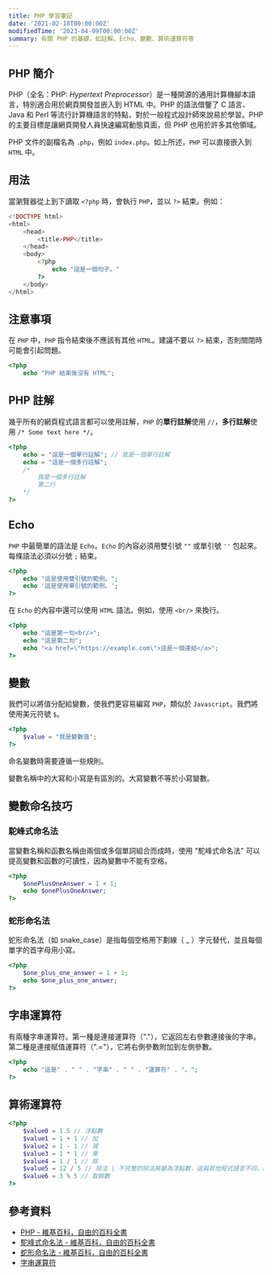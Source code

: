 ```yaml
---
title: PHP 學習筆記
date: '2021-02-18T00:00:00Z'
modifiedTime: '2023-04-09T00:00:00Z'
summary: 有關 PHP 的基礎，如註解、Echo、變數、算術運算符等
---
```


## PHP 簡介

PHP（全名：PHP: _Hypertext Preprocessor_）是一種開源的通用計算機腳本語言，特別適合用於網頁開發並嵌入到 HTML 中。PHP 的語法借鑒了 C 語言、Java 和 Perl 等流行計算機語言的特點，對於一般程式設計師來說易於學習。PHP 的主要目標是讓網頁開發人員快速編寫動態頁面，但 PHP 也用於許多其他領域。

PHP 文件的副檔名為 `.php`，例如 `index.php`。如上所述，`PHP` 可以直接嵌入到 `HTML` 中。

## 用法

當瀏覽器從上到下讀取 `<?php` 時，會執行 `PHP`，並以 `?>` 結束。例如：

```php
<!DOCTYPE html>
<html>
    <head>
        <title>PHP</title>
    </head>
    <body>
        <?php
            echo "這是一個句子。"
        ?>
    </body>
</html>
```

## 注意事項

在 `PHP` 中，`PHP` 指令結束後不應該有其他 `HTML`。建議不要以 `?>` 結束，否則關閉時可能會引起問題。

```php
<?php
    echo "PHP 結束後沒有 HTML";
```

## PHP 註解

幾乎所有的網頁程式語言都可以使用註解，`PHP` 的**單行註解**使用 `//`，**多行註解**使用 `/* Some text here */`。

```php
<?php
    echo = "這是一個單行註解"; // 我是一個單行註解
    echo = "這是一個多行註解";
    /*
        我是一個多行註解
        第二行
    */
?>
```

## Echo

`PHP` 中最簡單的語法是 `Echo`。`Echo` 的內容必須用雙引號 `""` 或單引號 `''` 包起來。每條語法必須以分號 `;` 結束。

```php
<?php
    echo "這是使用雙引號的範例。";
    echo '這是使用單引號的範例。';
?>
```

在 `Echo` 的內容中還可以使用 `HTML` 語法。例如，使用 `<br/>` 來換行。

```php
<?php
    echo "這是第一句<br/>";
    echo "這是第二句";
    echo "<a href=\"https://example.com\">這是一個連結</a>";
?>
```

## 變數

我們可以將值分配給變數，使我們更容易編寫 `PHP`，類似於 `Javascript`。我們將使用美元符號 `$`。

```php
<?php
    $value = "我是變數值";
?>
```

命名變數時需要遵循一些規則。

<Table
  headers={['範例', '描述', '規則']}
  rows={[
    ['$value', '小寫', '✅'],
    ['$Value', '大寫', '✅'],
    ['$_value', '底線', '✅'],
    ['$1value', '以數字開頭', '❌']
  ]}
/>

變數名稱中的大寫和小寫是有區別的。大寫變數不等於小寫變數。

## 變數命名技巧

### 駝峰式命名法

當變數名稱和函數名稱由兩個或多個單詞組合而成時，使用 "駝峰式命名法" 可以提高變數和函數的可讀性，因為變數中不能有空格。

```php
<?php
    $onePlusOneAnswer = 1 + 1;
    echo $onePlusOneAnswer;
?>
```

### 蛇形命名法

蛇形命名法（如 snake_case）是指每個空格用下劃線（ \_ ）字元替代，並且每個單字的首字母用小寫。

```php
<?php
    $one_plus_one_answer = 1 + 1;
    echo $one_plus_one_answer;
?>
```

## 字串運算符

有兩種字串運算符。第一種是連接運算符（"."），它返回左右參數連接後的字串。第二種是連接賦值運算符（".="），它將右側參數附加到左側參數。

```php
<?php
    echo "這是" . " " . "字串" . " " . "運算符" . "。";
?>
```

## 算術運算符

```php
<?php
    $value0 = 1.5 // 浮點數
    $value1 = 1 + 1 // 加
    $value2 = 1 - 1 // 減
    $value3 = 1 * 1 // 乘
    $value4 = 1 / 1 // 除
    $value5 = 12 / 5 // 除法 | 不完整的除法將變為浮點數，這與其他程式語言不同，PHP 會計算餘數
    $value6 = 3 % 5 // 取餘數
?>
```

## 參考資料

- [PHP - 維基百科，自由的百科全書](https://zh.wikipedia.org/wiki/PHP)
- [駝峰式命名法 - 維基百科，自由的百科全書](https://zh.wikipedia.org/zh-tw/%E9%A7%9D%E5%B3%B0%E5%BC%8F%E5%A4%A7%E5%B0%8F%E5%AF%AB)
- [蛇形命名法 - 維基百科，自由的百科全書](https://zh.wikipedia.org/zh-tw/%E8%9B%87%E5%BD%A2%E5%91%BD%E5%90%8D%E6%B3%95)
- [字串運算符](https://www.php.net/manual/en/language.operators.string.php)
